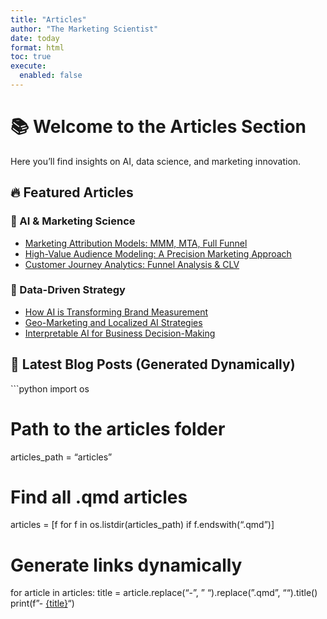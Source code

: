 ```yaml
---
title: "Articles"
author: "The Marketing Scientist"
date: today
format: html
toc: true
execute:
  enabled: false
---
```


# 📚 Welcome to the Articles Section

Here you’ll find insights on AI, data science, and marketing innovation.

## 🔥 Featured Articles

### 🚀 AI & Marketing Science
- [Marketing Attribution Models: MMM, MTA, Full Funnel](#)
- [High-Value Audience Modeling: A Precision Marketing Approach](#)
- [Customer Journey Analytics: Funnel Analysis & CLV](#)

### 🎯 Data-Driven Strategy
- [How AI is Transforming Brand Measurement](#)
- [Geo-Marketing and Localized AI Strategies](#)
- [Interpretable AI for Business Decision-Making](#)

## 📝 Latest Blog Posts (Generated Dynamically)

```python
import os

# Path to the articles folder
articles_path = "articles"

# Find all .qmd articles
articles = [f for f in os.listdir(articles_path) if f.endswith(".qmd")]

# Generate links dynamically
for article in articles:
    title = article.replace("-", " ").replace(".qmd", "").title()
    print(f"- [{title}](articles/{article.replace('.qmd', '.html')})")
